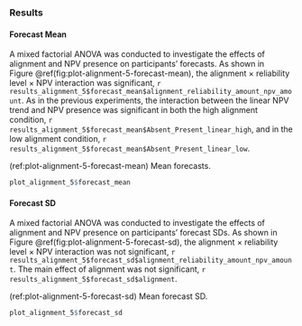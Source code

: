 ### Results

#### Forecast Mean

A mixed factorial ANOVA was conducted to investigate the effects of alignment
and NPV presence on participants’ forecasts. As shown in
Figure \@ref(fig:plot-alignment-5-forecast-mean), the alignment $\times$
reliability level $\times$ NPV interaction was significant,
`r results_alignment_5$forecast_mean$alignment_reliability_amount_npv_amount`.
As in the previous experiments, the interaction between the linear
NPV trend and NPV presence was significant in both the high alignment condition,
`r results_alignment_5$forecast_mean$Absent_Present_linear_high`, and in the
low alignment condition,
`r results_alignment_5$forecast_mean$Absent_Present_linear_low`.

(ref:plot-alignment-5-forecast-mean) Mean forecasts.

```r
plot_alignment_5$forecast_mean
```

#### Forecast SD {#forecast-sd-alignment-5}

A mixed factorial ANOVA was conducted to investigate the effects of alignment
and NPV presence on participants’ forecast SDs. As shown in
Figure \@ref(fig:plot-alignment-5-forecast-sd), the alignment $\times$
reliability level $\times$ NPV interaction was not significant,
`r results_alignment_5$forecast_sd$alignment_reliability_amount_npv_amount`. The
main effect of alignment was not significant,
`r results_alignment_5$forecast_sd$alignment`.

(ref:plot-alignment-5-forecast-sd) Mean forecast SD.

```r
plot_alignment_5$forecast_sd
```
